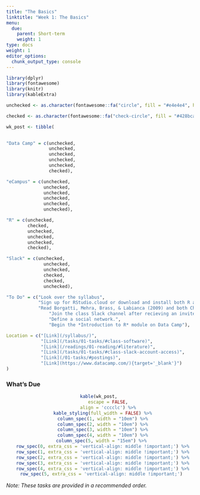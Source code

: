 ```yaml
---
title: "The Basics"
linktitle: "Week 1: The Basics"
menu:
  due:
    parent: Short-term
    weight: 1
type: docs
weight: 1
editor_options: 
  chunk_output_type: console
---
```


```r
library(dplyr)
library(fontawesome)
library(knitr)
library(kableExtra)
```

```r
unchecked <- as.character(fontawesome::fa("circle", fill = "#e4e4e4", height = "15px"))

checked <- as.character(fontawesome::fa("check-circle", fill = "#428bca", height = "15px"))

wk_post <- tibble(
  

"Data Camp" = c(unchecked,
                unchecked,
                unchecked,
                unchecked,
                unchecked,
                checked),

"eCampus" = c(unchecked,
              unchecked,
              unchecked,
              unchecked,
              unchecked,
              unchecked),

"R" = c(unchecked,
        checked,
        unchecked,
        unchecked,
        unchecked,
        checked),

"Slack" = c(unchecked, 
              unchecked, 
              unchecked,
              checked,
              checked,
              unchecked),

"To Do" = c("Look over the syllabus",
            "Sign up for RStudio.cloud or download and install both R and RStudio",
            "Read Borgatti, Mehra, Brass, & Labianca (2009) and both Chapters 1 and 2 in Scott (2017)",
                "Join the class Slack channel after recieving an invite",
                "Define a social network.",
                "Begin the *Introduction to R* module on Data Camp"),

Location = c("[Link](/syllabus/)",
             "[Link](/tasks/01-tasks/#class-software)",
             "[Link](/readings/01-reading/#literature)",
             "[Link](/tasks/01-tasks/#class-slack-account-access)",
             "[Link](/01-tasks/#postings)",
             "[Link](https://www.datacamp.com/){target='_blank'}")
)
```

### What's Due
<center>
```r
kable(wk_post, 
      escape = FALSE,
      align = 'cccclc') %>%
  kable_styling(full_width = FALSE) %>%
  column_spec(1, width = "10em") %>%
  column_spec(2, width = "10em") %>%
  column_spec(3, width = "10em") %>%
  column_spec(4, width = "10em") %>%
  column_spec(5, width = "15em") %>% 
  row_spec(0, extra_css = 'vertical-align: middle !important;') %>%
  row_spec(1, extra_css = 'vertical-align: middle !important;') %>%
  row_spec(2, extra_css = 'vertical-align: middle !important;') %>%
  row_spec(3, extra_css = 'vertical-align: middle !important;') %>%
  row_spec(4, extra_css = 'vertical-align: middle !important;') %>%
  row_spec(5, extra_css = 'vertical-align: middle !important;') 
```
</center>

*Note: These tasks are provided in a recommended order.*
